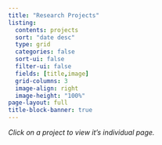 ---
title: "Research Projects"
listing:
  contents: projects
  sort: "date desc"
  type: grid
  categories: false
  sort-ui: false
  filter-ui: false
  fields: [title,image]
  grid-columns: 3
  image-align: right
  image-height: "100%"
page-layout: full
title-block-banner: true
---
<i>Click on a project to view it's individual page.</i>


